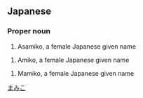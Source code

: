 ==Japanese==
{{ja-kanjitab|麻|実|子}}

===Proper noun===
{{ja-pos|proper|あさみこ}}
# Asamiko, a female Japanese given name

{{ja-pos|proper|あみこ}}
# Amiko, a female Japanese given name

{{ja-pos|proper|まみこ}}
# Mamiko, a female Japanese given name

[[Category:Japanese female given names|まみこ]]